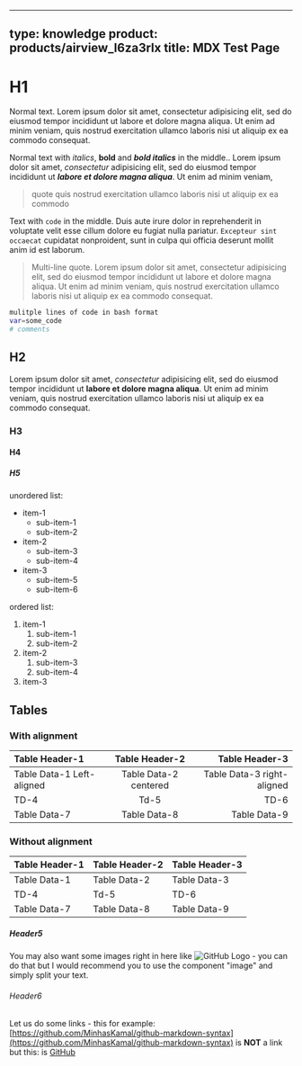 
---
type: knowledge
product: products/airview_l6za3rlx
title: MDX Test Page
---

# H1

Normal text. Lorem ipsum dolor sit amet, consectetur adipisicing elit, sed do eiusmod
tempor incididunt ut labore et dolore magna aliqua. Ut enim ad minim veniam,
quis nostrud exercitation ullamco laboris nisi ut aliquip ex ea commodo
consequat.

Normal text with *italics*, **bold** and ***bold italics*** in the middle.. Lorem ipsum dolor sit amet, *consectetur* adipisicing elit, sed do eiusmod
tempor incididunt ut ***labore et dolore magna aliqua***. Ut enim ad minim veniam,

> quote quis nostrud exercitation ullamco laboris nisi ut aliquip ex ea commodo

Text with `code` in the middle. Duis aute irure dolor in reprehenderit in voluptate velit esse cillum dolore eu fugiat nulla pariatur. `Excepteur sint occaecat` cupidatat nonproident, sunt in culpa qui officia deserunt mollit anim id est laborum.

> Multi-line quote. Lorem ipsum dolor sit amet, consectetur adipisicing elit, sed do eiusmod
> tempor incididunt ut labore et dolore magna aliqua. Ut enim ad minim veniam,
> quis nostrud exercitation ullamco laboris nisi ut aliquip ex ea commodo
> consequat.

>

```bash
mulitple lines of code in bash format
var=some_code
# comments
```

## H2

Lorem ipsum dolor sit amet, *consectetur* adipisicing elit, sed do eiusmod
tempor incididunt ut **labore et dolore magna aliqua**. Ut enim ad minim veniam,
quis nostrud exercitation ullamco laboris nisi ut aliquip ex ea commodo
consequat.

### H3

#### H4

##### H5

unordered list:

* item-1
  * sub-item-1
  * sub-item-2
* item-2
  * sub-item-3
  * sub-item-4
* item-3
  * sub-item-5
  * sub-item-6

ordered list:

1. item-1
   1. sub-item-1
   2. sub-item-2
2. item-2
   1. sub-item-3
   2. sub-item-4
3. item-3

## Tables

### With alignment

| Table Header-1            |     Table Header-2    |             Table Header-3 |
| :------------------------ | :-------------------: | -------------------------: |
| Table Data-1 Left-aligned | Table Data-2 centered | Table Data-3 right-aligned |
| TD-4                      |          Td-5         |                       TD-6 |
| Table Data-7              |      Table Data-8     |               Table Data-9 |

### Without alignment

| Table Header-1 | Table Header-2 | Table Header-3 |
| -------------- | -------------- | -------------- |
| Table Data-1   | Table Data-2   | Table Data-3   |
| TD-4           | Td-5           | TD-6           |
| Table Data-7   | Table Data-8   | Table Data-9   |

##### Header5

You may also want some images right in here like ![GitHub Logo](https://cloud.githubusercontent.com/assets/5456665/13322882/e74f6626-dc00-11e5-921d-f6d024a01eaa.png "GitHub") - you can do that but I would recommend you to use the component "image" and simply split your text.

###### Header6

Let us do some links - this for example: [https://github.com/MinhasKamal/github-markdown-syntax](https://github.com/MinhasKamal/github-markdown-syntax) is **NOT** a link but this: is [GitHub](https://github.com/MinhasKamal/github-markdown-syntax)
